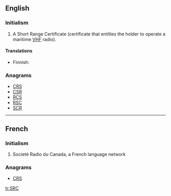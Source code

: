 ==English==

===Initialism===
{{rfc-header|Initialism}}
{{en-initialism}}

# {{label|en|nautical}} A Short Range Certificate (certificate that entitles the holder to operate a maritime [[VHF]] radio).

====Translations====
{{trans-top|VHF certificate}}
* Finnish: {{t|fi|rannikkolaivurin radiotodistus}}
{{trans-mid}}
{{trans-bottom}}

===Anagrams===
* [[CRS#English|CRS]]
* [[CSR#English|CSR]]
* [[RCS#English|RCS]]
* [[RSC#English|RSC]]
* [[SCR#English|SCR]]

----

==French==

===Initialism===
{{rfc-header|Initialism}}
{{head|fr|initialism}}

# Societé Radio du Canada, a French language network

===Anagrams===
* [[CRS#French|CRS]]

[[tr:SRC]]
